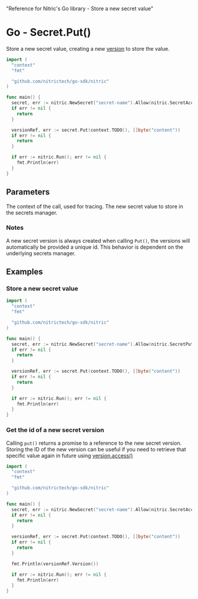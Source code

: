  "Reference for Nitric's Go library - Store a new secret value"

# Go - Secret.Put()

Store a new secret value, creating a new [version](./secret-version) to store the value.

```go
import (
  "context"
  "fmt"

  "github.com/nitrictech/go-sdk/nitric"
)

func main() {
  secret, err := nitric.NewSecret("secret-name").Allow(nitric.SecretAccess)
  if err != nil {
    return
  }

  versionRef, err := secret.Put(context.TODO(), []byte("content"))
  if err != nil {
    return
  }

  if err := nitric.Run(); err != nil {
    fmt.Println(err)
  }
}
```

## Parameters

<Properties>
  <Property name="ctx" required type="context">
    The context of the call, used for tracing.
  </Property>
  <Property name="secret" required type="[]byte">
    The new secret value to store in the secrets manager.
  </Property>
</Properties>

### Notes

A new secret version is always created when calling `Put()`, the versions will automatically be provided a unique id. This behavior is dependent on the underlying secrets manager.

## Examples

### Store a new secret value

```go
import (
  "context"
  "fmt"

  "github.com/nitrictech/go-sdk/nitric"
)

func main() {
  secret, err := nitric.NewSecret("secret-name").Allow(nitric.SecretPut)
  if err != nil {
    return
  }

  versionRef, err := secret.Put(context.TODO(), []byte("content"))
  if err != nil {
    return
  }

  if err := nitric.Run(); err != nil {
    fmt.Println(err)
  }
}
```

### Get the id of a new secret version

Calling `put()` returns a promise to a reference to the new secret version. Storing the ID of the new version can be useful if you need to retrieve that specific value again in future using [version.access()](./secret-version-access)

```go
import (
  "context"
  "fmt"

  "github.com/nitrictech/go-sdk/nitric"
)

func main() {
  secret, err := nitric.NewSecret("secret-name").Allow(nitric.SecretAccess)
  if err != nil {
    return
  }

  versionRef, err := secret.Put(context.TODO(), []byte("content"))
  if err != nil {
    return
  }

  fmt.Println(versionRef.Version())

  if err := nitric.Run(); err != nil {
    fmt.Println(err)
  }
}
```
